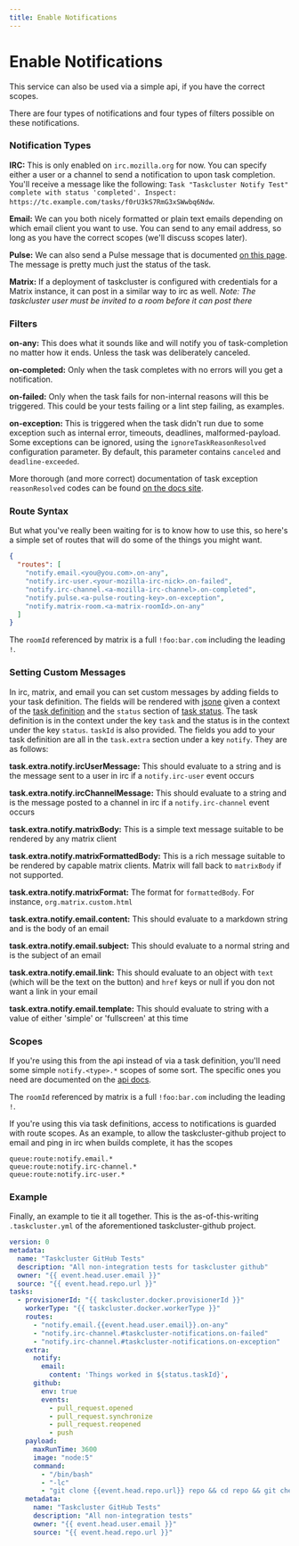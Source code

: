 ```yaml
---
title: Enable Notifications
---
```


# Enable Notifications

This service can also be used via a simple api, if you have the correct scopes.

There are four types of notifications and four types of filters possible on these notifications.

### Notification Types

__IRC:__ This is only enabled on ``irc.mozilla.org`` for now. You can specify either a user or a channel to send a notification to upon task completion. You'll receive a message like the following: ``Task "Taskcluster Notify Test" complete with status 'completed'. Inspect: https://tc.example.com/tasks/f0rU3kS7RmG3xSWwbq6Ndw``.

__Email:__ We can you both nicely formatted or plain text emails depending on which email client you want to use. You can send to any email address, so long as you have the correct scopes (we'll discuss scopes later).

__Pulse:__ We can also send a Pulse message that is documented [on this page](/docs/reference/core/notify/exchanges). The message is  pretty much just the status of the task.

__Matrix:__ If a deployment of taskcluster is configured with credentials for a Matrix instance, it can post in a similar way to irc as well. *Note: The taskcluster user must be invited to a room before it can post there*

### Filters

__on-any:__ This does what it sounds like and will notify you of task-completion no matter how it ends. Unless the task was deliberately canceled.

__on-completed:__ Only when the task completes with no errors will you get a notification.

__on-failed:__ Only when the task fails for non-internal reasons will this be triggered. This could be your tests failing or a lint step failing, as examples.

__on-exception:__ This is triggered when the task didn't run due to some exception such as internal error, timeouts, deadlines, malformed-payload. Some exceptions can be ignored, using the `ignoreTaskReasonResolved` configuration parameter.  By default, this parameter contains `canceled` and `deadline-exceeded`.

More thorough (and more correct) documentation of task exception `reasonResolved` codes can be found [on the docs site](/docs/reference/platform/queue/api#status).

### Route Syntax

But what you've really been waiting for is to know how to use this, so here's a simple set of routes that will do some of the things you might want.

```json
{
  "routes": [
    "notify.email.<you@you.com>.on-any",
    "notify.irc-user.<your-mozilla-irc-nick>.on-failed",
    "notify.irc-channel.<a-mozilla-irc-channel>.on-completed",
    "notify.pulse.<a-pulse-routing-key>.on-exception",
    "notify.matrix-room.<a-matrix-roomId>.on-any"
  ]
}
```

The `roomId` referenced by matrix is a full `!foo:bar.com` including the leading `!`.

### Setting Custom Messages

In irc, matrix, and email you can set custom messages by adding fields to your task definition. The fields will be rendered with [jsone](https://taskcluster.github.io/json-e/)
given a context of the [task definition](/docs/reference/platform/queue/api#get-task-definition)
and the `status` section of [task status](/docs/reference/platform/queue/references/events#message-payload-4).
The task definition is in the context under the key `task` and the status is in the context under the key `status`. `taskId` is also provided.
The fields you add to your task definition are all in the `task.extra` section under a key `notify`. They are as follows:

__task.extra.notify.ircUserMessage:__ This should evaluate to a string and is the message sent to a user in irc if a `notify.irc-user` event occurs

__task.extra.notify.ircChannelMessage:__ This should evaluate to a string and is the message posted to a channel in irc if a `notify.irc-channel` event occurs

__task.extra.notify.matrixBody:__ This is a simple text message suitable to be rendered by any matrix client

__task.extra.notify.matrixFormattedBody:__ This is a rich message suitable to be rendered by capable matrix clients. Matrix will fall back to `matrixBody` if not supported.

__task.extra.notify.matrixFormat:__ The format for `formattedBody`. For instance, `org.matrix.custom.html`

__task.extra.notify.email.content:__ This should evaluate to a markdown string and is the body of an email

__task.extra.notify.email.subject:__ This should evaluate to a normal string and is the subject of an email

__task.extra.notify.email.link:__ This should evaluate to an object with `text` (which will be the text on the button) and `href` keys or null if you don not want a link in your email

__task.extra.notify.email.template:__ This should evaluate to string with a value of either 'simple' or 'fullscreen' at this time


### Scopes

If you're using this from the api instead of via a task definition, you'll need some simple ``notify.<type>.*`` scopes of some sort. The specific ones you need are documented on the [api docs](/docs/reference/core/notify/api).

The `roomId` referenced by matrix is a full `!foo:bar.com` including the leading `!`.

If you're using this via task definitions, access to notifications is guarded with route scopes. As an example, to allow the taskcluster-github project to email and ping in irc when builds complete, it has the scopes

```
queue:route:notify.email.*
queue:route:notify.irc-channel.*
queue:route:notify.irc-user.*
```

### Example

Finally, an example to tie it all together. This is the as-of-this-writing ``.taskcluster.yml`` of the aforementioned taskcluster-github project.


```yaml
version: 0
metadata:
  name: "Taskcluster GitHub Tests"
  description: "All non-integration tests for taskcluster github"
  owner: "{{ event.head.user.email }}"
  source: "{{ event.head.repo.url }}"
tasks:
  - provisionerId: "{{ taskcluster.docker.provisionerId }}"
    workerType: "{{ taskcluster.docker.workerType }}"
    routes:
      - "notify.email.{{event.head.user.email}}.on-any"
      - "notify.irc-channel.#taskcluster-notifications.on-failed"
      - "notify.irc-channel.#taskcluster-notifications.on-exception"
    extra:
      notify:
        email:
          content: 'Things worked in ${status.taskId}',
      github:
        env: true
        events:
          - pull_request.opened
          - pull_request.synchronize
          - pull_request.reopened
          - push
    payload:
      maxRunTime: 3600
      image: "node:5"
      command:
        - "/bin/bash"
        - "-lc"
        - "git clone {{event.head.repo.url}} repo && cd repo && git checkout {{event.head.sha}} && npm install . && npm test"
    metadata:
      name: "Taskcluster GitHub Tests"
      description: "All non-integration tests"
      owner: "{{ event.head.user.email }}"
      source: "{{ event.head.repo.url }}"
```
